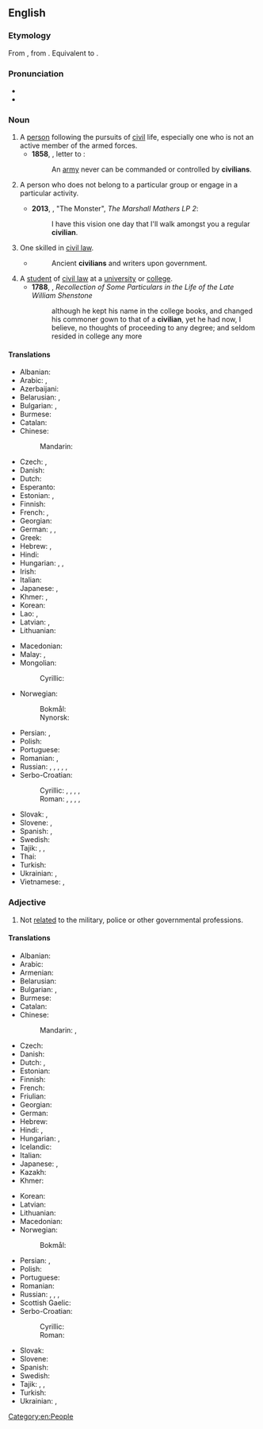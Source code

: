 ==English==

===Etymology===
From {{inh|en|enm|cyvylien}}, from {{der|en|fro|civilien}}. Equivalent to {{af|en|civil|-ian}}.

===Pronunciation===
* {{IPA|en|/sɪˈvɪljən/}}
* {{audio|en|en-us-civilian.ogg|Audio (US)}}

===Noun===
{{en-noun}}

# A [[person]] following the pursuits of [[civil]] life, especially one who is not an active member of the armed forces.
#* '''1858''', {{w|Prince George, Duke of Cambridge|Prince George}}, letter to {{w|Colin Campbell, 1st Baron Clyde|Sir Colin Campbell}}:
#*: An [[army]] never can be commanded or controlled by '''civilians'''.
#: {{ux|en|Three '''civilians''' were apprehended by the soldiers and taken away in a military vehicle.}}
# {{lb|en|informal}} A person who does not belong to a particular group or engage in a particular activity.
#* '''2013''', {{w|Eminem}}, "The Monster", ''The Marshall Mathers LP 2'':
#*: I have this vision one day that I'll walk amongst you a regular '''civilian'''.
#: {{ux|en|The bathroom was for employees only, so '''civilians''' weren't allowed to use it.}}
# One skilled in [[civil law]].
#* {{RQ:Swift DL4}}
#*: Ancient '''civilians''' and writers upon government.
# A [[student]] of [[civil law]] at a [[university]] or [[college]].
#* '''1788''', {{w|Richard Graves}}, ''Recollection of Some Particulars in the Life of the Late William Shenstone''
#*: although he kept his name in the college books, and changed his commoner gown to that of a '''civilian''', yet he had now, I believe, no thoughts of proceeding to any degree; and seldom resided in college any more

====Translations====
{{trans-top|non-military person}}
* Albanian: {{t+|sq|civil|m}}
* Arabic: {{t|ar|مَدَنِيّ|m}}, {{t|ar|مَدَنِيَّة|f}}
* Azerbaijani: {{t|az|[[dinc]] [[sakin]]}} {{qualifier|non-combatant}}
* Belarusian: {{t|be|[[цыві́льны]] [[чалаве́к]]|m}}, {{t|be|[[цывільны|цыві́льная]] [[асо́ба]]|f}}
* Bulgarian: {{t+|bg|циви́лен|m}}, {{t|bg|[[цивилен|циви́лно]] [[лице́]]|n}}
* Burmese: {{t+|my|အရပ်သား}}
* Catalan: {{t|ca|paisà|m}}
* Chinese:
*: Mandarin: {{t+|cmn|平民|tr=píngmín}}
* Czech: {{t+|cs|civilista|m}}, {{t|cs|civilistka|f}}
* Danish: {{t|da|civilist|c}}
* Dutch: {{t+|nl|burger|m}}
* Esperanto: {{t|eo|civilulo}}
* Estonian: {{t|et|tsivilist}}, {{t|et|eraisik}}
* Finnish: {{t+|fi|siviili}}
* French: {{t+|fr|civil|m}}, {{t+|fr|civile|f}}
* Georgian: {{t|ka|[[სამოქალაქო]] [[პირი]]}}
* German: {{t+|de|Zivilist|m}}, {{t+|de|Zivilistin|f}}, {{t+|de|Zivilperson|f}}
* Greek: {{t+|el|πολίτης|m|f}}
* Hebrew: {{t+|he|אֶזְרָח|m|tr=ezrákh}}, {{t|he|אֶזְרָחִית|f|tr=ezrakhít}}
* Hindi: {{t+|hi|नागरिक |m}}
* Hungarian: {{t+|hu|civil}}, {{t|hu|civil személy}}, {{t|hu|polgári személy}}
* Irish: {{t|ga|sibhialtach|m}}
* Italian: {{t+|it|civile|m}}
* Japanese: {{t+|ja|文民|tr=ぶんみん, bunmin}}, {{t+|ja|民間人|tr=みんかんじん, minkanjin}}
* Khmer: {{t|km|ជនស៊ីវិល}}, {{t+|km|អយោធ}}
* Korean: {{t+|ko|민간인(民間人)}}
* Lao: {{t|lo|ພົນລະເຮືອນ}}, {{t|lo|ພໍ່ເຮືອນ}}
* Latvian: {{t|lv|civilists|m}}, {{t|lv|civiliste|f}}
* Lithuanian: {{t|lt|civilis|m}}
{{trans-mid}}
* Macedonian: {{t|mk|цивил|m}}
* Malay: {{t|ms|[[orang]] [[periman]]}}, {{t|ms|[[orang]] [[awam]]}}
* Mongolian:
*: Cyrillic: {{t+|mn|иргэн}}
* Norwegian:
*: Bokmål: {{t|nb|sivilist|m}}
*: Nynorsk: {{t|nn|sivilist|m}}
* Persian: {{t+|fa|غیرنظامی|tr=ğeyrenezâmi}}, {{t|fa|[[شخص]] [[غیرنظامی]]|tr=šaxs-e ğeyrenezâmi}}
* Polish: {{t+|pl|cywil|m}}
* Portuguese: {{t+|pt|civil|m|f}}
* Romanian: {{t+|ro|civil|m}}, {{t|ro|civilă|f}}
* Russian: {{t|ru|[[гражданский|гражда́нское]] [[лицо́]]|n}}, {{t|ru|[[гражда́нский]] [[челове́к]]|m}}, {{t+|ru|гражда́нский|m}}, {{t+|ru|шта́тский|m}}, {{t|ru|[[ми́рный]] [[жи́тель]]|m}}, {{t|ru|[[мирный|ми́рная]] [[жи́тельница]]|f}}
* Serbo-Croatian:
*: Cyrillic: {{t|sh|цѝвӣл|m}}, {{t|sh|цивѝлист|m}}, {{t|sh|цивѝлисткиња|f}}, {{t|sh|цивилистица|f}}, {{t|sh|[[грађански|грађанска]] [[особа]]|f}}
*: Roman: {{t+|sh|cìvīl|m}}, {{t+|sh|civìlist|m}}, {{t+|sh|civìlistkinja|f}}, {{t|sh|civilistica|f}}, {{t|sh|[[građanski|građanska]] [[osoba]]|f}}
* Slovak: {{t|sk|civilista|m}}, {{t|sk|civilistka|f}}
* Slovene: {{t|sl|civilist|m}}, {{t|sl|civilistka|f}}
* Spanish: {{t+|es|civil}}, {{t+|es|paisano}}
* Swedish: {{t+|sv|civil|c}}
* Tajik: {{t|tg|ғайринизомӣ}}, {{t|tg|[[шахс|шахси]] [[ғайринизомӣ]]}}, {{t|tg|[[шахс|шахси]] [[гражданӣ]]}}
* Thai: {{t+|th|พลเรือน}}
* Turkish: {{t+|tr|sivil}}
* Ukrainian: {{t|uk|[[цивільний|циві́льна]] [[осо́ба]]|f}}, {{t|uk|[[цивільний|циві́льна]] [[люди́на]]|f}}
* Vietnamese: {{t|vi|[[người]] [[thường]]}}, {{t+|vi|thường dân}}
{{trans-bottom}}

===Adjective===
{{en-adj|-}}

# Not [[relate]]d to the military, police or other governmental professions.
#: {{ux|en|The three detainees were actually army defectors wearing '''civilian''' clothing.}}
#: {{ux|en|He worked as a '''civilian''' journalist for ten years before being employed by the public broadcaster.}}

====Translations====
{{trans-top|not related to the military armed forces}}
* Albanian: {{t+|sq|civil}}
* Arabic: {{t|ar|مَدَنِيّ}}
* Armenian: {{t+|hy|քաղաքացիական}}
* Belarusian: {{t|be|цыві́льны}}
* Bulgarian: {{t+|bg|циви́лен}}, {{t+|bg|гра́ждански}}
* Burmese: {{t+|my|အရပ်}}
* Catalan: {{t+|ca|civil}}
* Chinese:
*: Mandarin: {{t+|cmn|文職|alt=文職的}}, {{t+|cmn|文职|tr=wénzhí de|alt=文职的}}
* Czech: {{t+|cs|civilní}}
* Danish: {{t+|da|civil}}
* Dutch: {{t+|nl|burger|alt=burger-}}, {{t+|nl|civiel}}
* Estonian: {{t|et|tsiviil|alt=tsiviil-}}
* Finnish: {{t+|fi|siviili|alt=siviili-}}
* French: {{t+|fr|civil}}
* Friulian: {{t|fur|civîl}}
* Georgian: {{t|ka|სამოქალაქო}}
* German: {{t+|de|zivil}}
* Hebrew: {{t+|he|אֶזְרָחִי|tr=ezrakhí}}
* Hindi: {{t+|hi|नागरिक}}, {{t+|hi|सिविल}}
* Hungarian: {{t+|hu|civil}}, {{t+|hu|polgári}}
* Icelandic: {{t+|is|borgaralegur}}
* Italian: {{t+|it|civile}}
* Japanese: {{t+|ja|民間|tr=みんかんの, minkan no}}, {{t+|ja|市民|tr=し​みんの, shimin no|alt=市民の}}
* Kazakh: {{t|kk|жай}}
* Khmer: {{t|km|ស៊ីវិល}}
{{trans-mid}}
* Korean: {{t+|ko|민간|alt=민간의}}
* Latvian: {{t|lv|civils}}
* Lithuanian: {{t+|lt|civilinis}}
* Macedonian: {{t|mk|цивилен}}
* Norwegian:
*: Bokmål: {{t|nb|sivil}}
* Persian: {{t+|fa|مدنی|tr=madani}}, {{t+|fa|غیرنظامی|tr=ğeyrenezâmi}}
* Polish: {{t+|pl|cywilny}}
* Portuguese: {{t+|pt|civil}}
* Romanian: {{t+|ro|civil}}
* Russian: {{t+|ru|гражда́нский}}, {{t+|ru|циви́льный}}, {{t+|ru|шта́тский}}, {{t+|ru|ми́рный|lit=peaceful}}
* Scottish Gaelic: {{t|gd|sìobhalta}}
* Serbo-Croatian:
*: Cyrillic: {{t|sh|цѝвӣлнӣ}}
*: Roman: {{t+|sh|cìvīlnī}}
* Slovak: {{t|sk|civilný}}
* Slovene: {{t|sl|civilen}}
* Spanish: {{t+|es|civil}}
* Swedish: {{t+|sv|civil}}
* Tajik: {{t|tg|ғайринизомӣ}}, {{t|tg|ғайриҳарбӣ}}, {{t|tg|гражданӣ}}
* Turkish: {{t+|tr|sivil}}
* Ukrainian: {{t+|uk|циві́льний}}, {{t|uk|шта́тський}}
{{trans-bottom}}

[[Category:en:People]]
